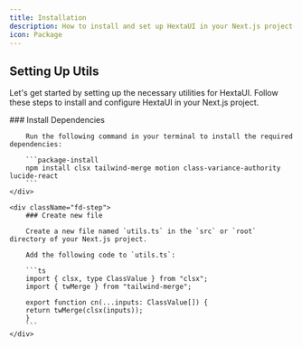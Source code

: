 ```yaml
---
title: Installation
description: How to install and set up HextaUI in your Next.js project.
icon: Package
---
```


## Setting Up Utils

Let's get started by setting up the necessary utilities for HextaUI. Follow these steps to install and configure HextaUI in your Next.js project.

<div className="fd-steps">
    <div className="fd-step">
        ### Install Dependencies

        Run the following command in your terminal to install the required dependencies:

        ```package-install
        npm install clsx tailwind-merge motion class-variance-authority lucide-react
        ```
    </div>

    <div className="fd-step">
        ### Create new file

        Create a new file named `utils.ts` in the `src` or `root` directory of your Next.js project.

        Add the following code to `utils.ts`:

        ```ts
        import { clsx, type ClassValue } from "clsx";
        import { twMerge } from "tailwind-merge";

        export function cn(...inputs: ClassValue[]) {
        return twMerge(clsx(inputs));
        }
        ```
    </div>

</div>
